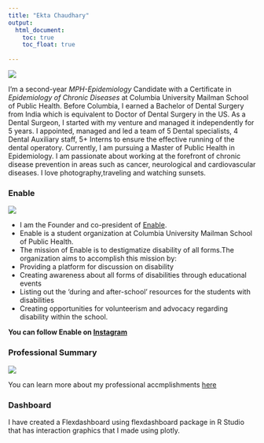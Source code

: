 ```yaml
---
title: "Ekta Chaudhary"
output: 
  html_document:
    toc: true
    toc_float: true
    
---
```

![](Image1.jpeg)

I'm a second-year _MPH-Epidemiology_ Candidate with a Certificate in _Epidemiology of Chronic Diseases_ at Columbia University Mailman School of Public Health. 
Before Columbia, I earned a Bachelor of Dental Surgery from India which is equivalent to Doctor of Dental Surgery in the US. 
As a Dental Surgeon, I started with my venture and managed it independently for 5 years. I appointed, managed and led a team of 5 Dental specialists, 4 Dental Auxiliary staff, 5+ Interns to ensure the effective running of the dental operatory. 
Currently, I am pursuing a Master of Public Health in Epidemiology. 
I am passionate about working at the forefront of chronic disease prevention in areas such as cancer, neurological and cardiovascular diseases.
I love photography,traveling and watching sunsets.


### Enable

![](Enable.jpg)

* I am the Founder and co-president of [Enable](https://mailman-columbia.campuslabs.com/engage/organization/enable).
* Enable is a student organization at Columbia University Mailman School of Public Health.
* The mission of Enable is to destigmatize disability of all forms.The organization aims to accomplish this mission by: 
* Providing a platform for discussion on disability
* Creating awareness about all forms of disabilities through educational events
* Listing out the ‘during and after-school’ resources for the students with disabilities
* Creating opportunities for volunteerism and advocacy regarding disability within the school.

**You can follow Enable on [Instagram](https://www.instagram.com/enable_at_columbia/)**


### Professional Summary

![](Practicum.jpeg)

You can learn more about my professional accmplishments [here](about-me.html)

### Dashboard 

I have created a Flexdashboard using flexdashboard package in R Studio that has interaction graphics that I made using plotly.

